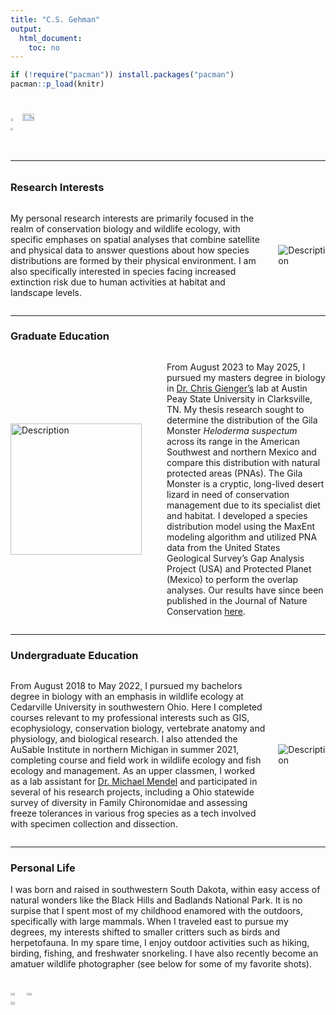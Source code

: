 ```yaml
---
title: "C.S. Gehman"
output:
  html_document:
    toc: no
---
```



```r
if (!require("pacman")) install.packages("pacman")
pacman::p_load(knitr)
```



###

<div style="display: flex; justify-content: space-between;">
  <img src="./images/selfie.jpg" style="width: 22.5%;"/>
  <img src="red_cheeked.PNG" style="width: 53%;"/>
  <img src="camera_selfie.JPG" style="width: 22.5%;"/>
</div>
<!--```{r, echo=FALSE, out.width = '70%', fig.align='center'}
knitr::include_graphics("desert_landscape.jpg") #fig.cap="Gila Monster in southwestern Utah"
```-->
   
<h6 style="text-align: center;" markdown="1">

<!--Email: csgehman7@gmail.com -->

----------------------------------

### Research Interests

<div style="display: flex; align-items: center;">
  <div style="flex: 1;">
  <p>My personal research interests are primarily focused in the realm of conservation biology and wildlife ecology, with specific emphases on spatial analyses that combine satellite and physical data to answer questions about how species distributions are formed by their physical environment. I am also specifically interested in species facing increased extinction risk due to human activities at habitat and landscape levels.</p>
</div>
<div style="flex: 0;">
<img src="hellbender.JPG" alt="Description" style="max-width: 250px; margin-left: 20px;">
</div>
</div>

----------------------------------

### Graduate Education
    

<div style="display: flex; align-items: center;">
  <img src="desert_and_human.JPG" alt="Description" style="width: 210px; margin-right: 40px;">
  <p>From August 2023 to May 2025, I pursued my masters degree in biology in [Dr. Chris Gienger's](https://cmgienger.github.io/index.html) lab at Austin Peay State University in Clarksville, TN. My thesis research sought to determine the distribution of the Gila Monster _Heloderma suspectum_ across its range in the American Southwest and northern Mexico and compare this distribution with natural protected areas (PNAs). The Gila Monster is a cryptic, long-lived desert lizard in need of conservation management due to its specialist diet and habitat. I developed a species distribution model using the MaxEnt modeling algorithm and utilized PNA data from the United States Geological Survey's Gap Analysis Project (USA) and Protected Planet (Mexico) to perform the overlap analyses. Our results have since been published in the Journal of Nature Conservation [here](https://www.sciencedirect.com/science/article/abs/pii/S1617138125001219).</p>
</div>


----------------------------------

### Undergraduate Education

<div style="display: flex; align-items: center;">
  <div style="flex: 1;">
  <p>From August 2018 to May 2022, I pursued my bachelors degree in biology with an emphasis in wildlife ecology at Cedarville University in southwestern Ohio. Here I completed courses relevant to my professional interests such as GIS, ecophysiology, conservation biology, vertebrate anatomy and physiology, and biological research. I also attended the AuSable Institute in northern Michigan in summer 2021, completing course and field work in wildlife ecology and fish ecology and management. As an upper classmen, I worked as a lab assistant for [Dr. Michael Mendel](https://www.researchgate.net/profile/Michael-Mendel-3) and participated in several of his research projects, including a Ohio statewide survey of diversity in Family Chironomidae and assessing freeze tolerances in various frog species as a tech involved with specimen collection and dissection.</p>
</div>
<div style="flex: 0;">
<img src="trail_cam_setup.JPG" alt="Description" style="max-width: 250px; margin-left: 20px;">
</div>
</div>

----------------------------------

### Personal Life

I was born and raised in southwestern South Dakota, within easy access of natural wonders like the Black Hills and Badlands National Park. It is no surpise that I spent most of my childhood enamored with the outdoors, specifically with large mammals. When I traveled east to pursue my degrees, my interests shifted to smaller critters such as birds and herpetofauna. In my spare time, I enjoy outdoor activities such as hiking, birding, fishing, and freshwater snorkeling. I have also recently become an amatuer wildlife photographer (see below for some of my favorite shots).

<div style="display: flex; justify-content: space-between;">
  <img src="desert_tortoise.JPG" style="width: 33%;"/>
  <img src="proth_warbler.JPG" style="width: 33%;"/>
  <img src="copperhead_head.JPG" style="width: 33%;"/>
</div>

<!-- for adding the figure caption below the image
<!--<img src="copperhead_head.jpg" alt="Description of image" style="display: block; margin: auto;" />
<p style="text-align: center; font-style: italic;">Figure 1: Your caption text here.</p>-->

